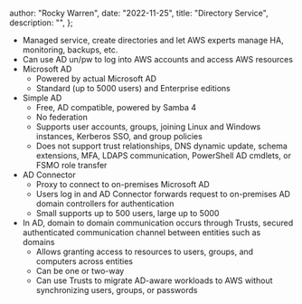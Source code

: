 
  author: "Rocky Warren",
  date: "2022-11-25",
  title: "Directory Service",
  description: "",
};


- Managed service, create directories and let AWS experts manage HA, monitoring, backups, etc.
- Can use AD un/pw to log into AWS accounts and access AWS resources
- Microsoft AD
  - Powered by actual Microsoft AD
  - Standard (up to 5000 users) and Enterprise editions
- Simple AD
  - Free, AD compatible, powered by Samba 4
  - No federation
  - Supports user accounts, groups, joining Linux and Windows instances, Kerberos SSO, and group policies
  - Does not support trust relationships, DNS dynamic update, schema extensions, MFA, LDAPS communication, PowerShell AD cmdlets, or FSMO role transfer
- AD Connector
  - Proxy to connect to on-premises Microsoft AD
  - Users log in and AD Connector forwards request to on-premises AD domain controllers for authentication
  - Small supports up to 500 users, large up to 5000
- In AD, domain to domain communication occurs through Trusts, secured authenticated communication channel between entities such as domains
  - Allows granting access to resources to users, groups, and computers across entities
  - Can be one or two-way
  - Can use Trusts to migrate AD-aware workloads to AWS without synchronizing users, groups, or passwords
